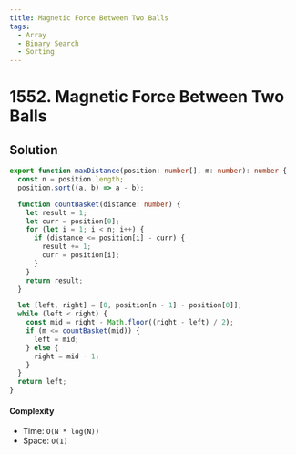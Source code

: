 ```yaml
---
title: Magnetic Force Between Two Balls
tags:
  - Array
  - Binary Search
  - Sorting
---
```


# 1552. Magnetic Force Between Two Balls

<Badges>
  <LevelBadge level="medium" />
  <TopicBadge name="Array" slug="array" />
  <TopicBadge name="Binary Search" slug="binary-search" />
  <TopicBadge name="Sorting" slug="sorting" />
</Badges>

## Solution

```typescript filename="solution.ts" copy
export function maxDistance(position: number[], m: number): number {
  const n = position.length;
  position.sort((a, b) => a - b);

  function countBasket(distance: number) {
    let result = 1;
    let curr = position[0];
    for (let i = 1; i < n; i++) {
      if (distance <= position[i] - curr) {
        result += 1;
        curr = position[i];
      }
    }
    return result;
  }

  let [left, right] = [0, position[n - 1] - position[0]];
  while (left < right) {
    const mid = right - Math.floor((right - left) / 2);
    if (m <= countBasket(mid)) {
      left = mid;
    } else {
      right = mid - 1;
    }
  }
  return left;
}
```

#### Complexity

- Time: `O(N * log(N))`
- Space: `O(1)`

<ProblemLink
  codingSite="leetcode"
  href="https://leetcode.com/problems/magnetic-force-between-two-balls"
  title="Magnetic Force Between Two Balls"
/>

